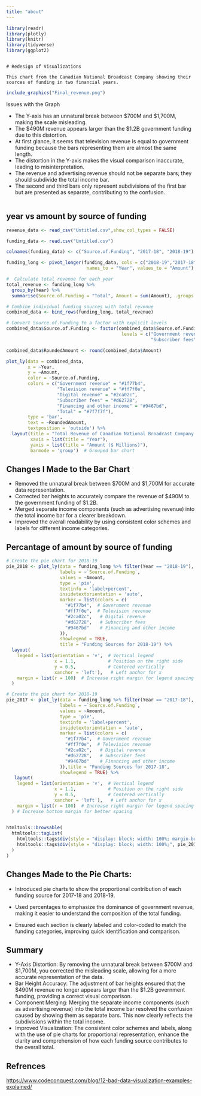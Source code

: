 ```yaml
---
title: "about"
---
```


```r
library(readr)
library(plotly)
library(knitr)
library(tidyverse)
library(ggplot2)
```

```         

# Redesign of Visualizations

This chart from the Canadian National Broadcast Company showing their sources of funding in two financial years.
```

```r
include_graphics("Final_revenue.png")
```

Issues with the Graph

-   The Y-axis has an unnatural break between \$700M and \$1,700M, making the scale misleading.
-   The \$490M revenue appears larger than the \$1.2B government funding due to this distortion.
-   At first glance, it seems that television revenue is equal to government funding because the bars representing them are almost the same length.
-   The distortion in the Y-axis makes the visual comparison inaccurate, leading to misinterpretation.
-   The revenue and advertising revenue should not be separate bars; they should subdivide the total income bar.
-   The second and third bars only represent subdivisions of the first bar but are presented as separate, contributing to the confusion.

```r

```

## year vs amount by source of funding

```r
revenue_data <- read_csv("Untitled.csv",show_col_types = FALSE)
```

```r
funding_data <- read.csv("Untitled.csv")

colnames(funding_data) <- c("Source.of.Funding", "2017-18", "2018-19")
```

```r

funding_long <- pivot_longer(funding_data, cols = c("2018-19","2017-18"),
                              names_to = "Year", values_to = "Amount")

#  Calculate total revenue for each year
total_revenue <- funding_long %>%
  group_by(Year) %>%
  summarise(Source.of.Funding = "Total", Amount = sum(Amount), .groups = 'drop')

# Combine individual funding sources with total revenue
combined_data <- bind_rows(funding_long, total_revenue)

# Convert Source.of.Funding to a factor with explicit levels
combined_data$Source.of.Funding <- factor(combined_data$Source.of.Funding,
                                           levels = c("Government revenue", "Television revenue", "Digital revenue", 
                                                      "Subscriber fees", "Financing and other income", "Total"))

combined_data$RoundedAmount <- round(combined_data$Amount)
```

```r
plot_ly(data = combined_data, 
        x = ~Year, 
        y = ~Amount, 
        color = ~Source.of.Funding, 
        colors = c("Government revenue" = "#1f77b4",
                   "Television revenue" = "#ff7f0e",
                   "Digital revenue" = "#2ca02c",
                   "Subscriber fees" = "#d62728",
                   "Financing and other income" = "#9467bd",
                   "Total" = "#7f7f7f"),
        type = 'bar', 
        text = ~RoundedAmount, 
        textposition = 'outside') %>%
  layout(title = "Total Revenue of Canadian National Broadcast Company by Source of Funding",
         xaxis = list(title = "Year"),
         yaxis = list(title = "Amount ($ Millions)"),
         barmode = 'group')  # Grouped bar chart
```

## Changes I Made to the Bar Chart

-   Removed the unnatural break between \$700M and \$1,700M for accurate data representation.
-   Corrected bar heights to accurately compare the revenue of \$490M to the government funding of \$1.2B.
-   Merged separate income components (such as advertising revenue) into the total income bar for a clearer breakdown.
-   Improved the overall readability by using consistent color schemes and labels for different income categories.

## Percantage of amount by source of funding

```r


# Create the pie chart for 2018-19
pie_2018 <- plot_ly(data = funding_long %>% filter(Year == "2018-19"), 
                    labels = ~`Source.of.Funding`, 
                    values = ~Amount, 
                    type = 'pie', 
                    textinfo = 'label+percent', 
                    insidetextorientation = 'auto', 
                    marker = list(colors = c(
                      "#1f77b4",  # Government revenue
                      "#ff7f0e",  # Television revenue
                      "#2ca02c",   # Digital revenue
                      "#d62728",   # Subscriber fees
                      "#9467bd"    # Financing and other income
                    )),
                    showlegend = TRUE,
                    title = "Funding Sources for 2018-19") %>%
  layout(
    legend = list(orientation = 'v',  # Vertical legend
                  x = 1.1,            # Position on the right side
                  y = 0.5,            # Centered vertically
                  xanchor = 'left'),   # Left anchor for x
    margin = list(r = 100)  # Increase right margin for legend spacing
  )
```

```r


# Create the pie chart for 2018-19
pie_2017 <- plot_ly(data = funding_long %>% filter(Year == "2017-18"), 
                    labels = ~`Source.of.Funding`, 
                    values = ~Amount, 
                    type = 'pie', 
                    textinfo = 'label+percent', 
                    insidetextorientation = 'auto', 
                    marker = list(colors = c(
                      "#1f77b4",  # Government revenue
                      "#ff7f0e",  # Television revenue
                      "#2ca02c",   # Digital revenue
                      "#d62728",   # Subscriber fees
                      "#9467bd"    # Financing and other income
                    )),title = "Funding Sources for 2017-18",
                    showlegend = TRUE) %>%
   layout(
    legend = list(orientation = 'v',  # Vertical legend
                  x = 1.1,            # Position on the right side
                  y = 0.5,            # Centered vertically
                  xanchor = 'left'),   # Left anchor for x
    margin = list(r = 100)  # Increase right margin for legend spacing
  ) # Increase bottom margin for better spacing
  
```

```r
htmltools::browsable(
  htmltools::tagList(
    htmltools::tags$div(style = "display: block; width: 100%; margin-bottom: 50px;", pie_2018),
    htmltools::tags$div(style = "display: block; width: 100%;", pie_2017)
  )
)

```

## Changes Made to the Pie Charts:

-   Introduced pie charts to show the proportional contribution of each funding source for 2017-18 and 2018-19.

-   Used percentages to emphasize the dominance of government revenue, making it easier to understand the composition of the total funding.

-   Ensured each section is clearly labeled and color-coded to match the funding categories, improving quick identification and comparison.

## Summary

-   Y-Axis Distortion: By removing the unnatural break between \$700M and \$1,700M, you corrected the misleading scale, allowing for a more accurate representation of the data.
-   Bar Height Accuracy: The adjustment of bar heights ensured that the \$490M revenue no longer appears larger than the \$1.2B government funding, providing a correct visual comparison.
-   Component Merging: Merging the separate income components (such as advertising revenue) into the total income bar resolved the confusion caused by showing them as separate bars. This now clearly reflects the subdivisions within the total income.
-   Improved Visualization: The consistent color schemes and labels, along with the use of pie charts for proportional representation, enhance the clarity and comprehension of how each funding source contributes to the overall total.

## Refrences

<https://www.codeconquest.com/blog/12-bad-data-visualization-examples-explained/>
